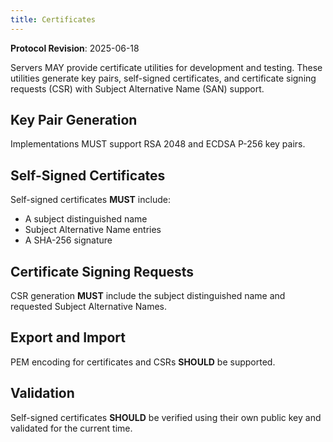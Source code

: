 ```yaml
---
title: Certificates
---
```


<div id="enable-section-numbers" />

<Info>**Protocol Revision**: 2025-06-18</Info>

Servers MAY provide certificate utilities for development and testing. These
utilities generate key pairs, self-signed certificates, and certificate signing
requests (CSR) with Subject Alternative Name (SAN) support.

## Key Pair Generation

Implementations MUST support RSA 2048 and ECDSA P-256 key pairs.

## Self-Signed Certificates

Self-signed certificates **MUST** include:

- A subject distinguished name
- Subject Alternative Name entries
- A SHA-256 signature

## Certificate Signing Requests

CSR generation **MUST** include the subject distinguished name and requested
Subject Alternative Names.

## Export and Import

PEM encoding for certificates and CSRs **SHOULD** be supported.

## Validation

Self-signed certificates **SHOULD** be verified using their own public key and
validated for the current time.
